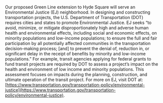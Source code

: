 Our proposed Green Line extension to Hyde Square will serve an Environmental Justice (EJ) neighborhood. In designing and constructing transportation projects, the U.S. Department of Transportation (DOT) requires cities
and states to promote Environmental Justice. EJ seeks “to avoid, minimize, or mitigate disproportionately high and adverse human health and environmental effects, including social and economic effects, on minority populations
and low-income populations; to ensure the full and fair participation by all potentially affected communities in the transportation decision-making process; [and] to prevent the denial of, reduction in, or significant delay
in the receipt of benefits by minority and low-income populations.” For example, transit agencies applying for federal grants to fund transit projects are required by DOT to assess a project’s impact on the health and environment
of low income and minority populations. This assessment focuses on impacts during the planning, construction, and ultimate operation of the transit project. For more on EJ, visit DOT at:
[https://www.transportation.gov/transportation-policy/environmental-justice](https://www.transportation.gov/transportation-policy/environmental-justice).
